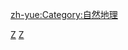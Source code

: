 {{Catnav|頁面分類|地理|地理学|自然地理学}}
{{Catnav|頁面分類|人文學科|地理学|自然地理学}}
{{Commonscat|Physical geography}}

[[Category:自然地理学|Z]]
[[Category:地球科学|Z]]


[[zh-yue:Category:自然地理|zh-yue:Category:自然地理]]